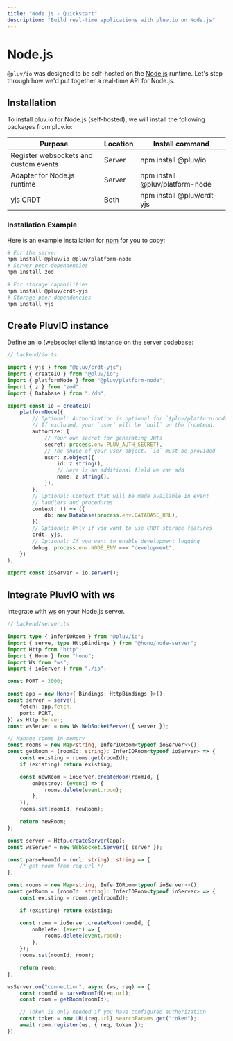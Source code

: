 ```yaml
---
title: "Node.js - Quickstart"
description: "Build real-time applications with pluv.io on Node.js"
---
```


# Node.js

`@pluv/io` was designed to be self-hosted on the [Node.js](https://nodejs.org/) runtime. Let's step through how we'd put together a real-time API for Node.js.

## Installation

To install pluv.io for Node.js (self-hosted), we will install the following packages from pluv.io:

| Purpose                                                 | Location | Install command                       |
|---------------------------------------------------------|----------|---------------------------------------|
| Register websockets and custom events                   | Server   | npm install @pluv/io                  |
| Adapter for Node.js runtime                             | Server   | npm install @pluv/platform-node       |
| yjs CRDT                                                | Both     | npm install @pluv/crdt-yjs            |

### Installation Example

Here is an example installation for [npm](https://www.npmjs.com) for you to copy:

```bash
# For the server
npm install @pluv/io @pluv/platform-node
# Server peer dependencies
npm install zod

# For storage capabilities
npm install @pluv/crdt-yjs
# Storage peer dependencies
npm install yjs
```

## Create PluvIO instance

Define an io (websocket client) instance on the server codebase:

```ts
// backend/io.ts

import { yjs } from "@pluv/crdt-yjs";
import { createIO } from "@pluv/io";
import { platformNode } from "@pluv/platform-node";
import { z } from "zod";
import { Database } from "./db";

export const io = createIO(
    platformNode({
        // Optional: Authorization is optional for `$pluv/platforn-node`
        // If excluded, your `user` will be `null` on the frontend.
        authorize: {
            // Your own secret for generating JWTs
            secret: process.env.PLUV_AUTH_SECRET!,
            // The shape of your user object. `id` must be provided
            user: z.object({
                id: z.string(),
                // Here is an additional field we can add
                name: z.string(),
            }),
        },
        // Optional: Context that will be made available in event
        // handlers and procedures
        context: () => ({
            db: new Database(process.env.DATABASE_URL),
        }),
        // Optional: Only if you want to use CRDT storage features
        crdt: yjs,
        // Optional: If you want to enable development logging
        debug: process.env.NODE_ENV === "development",
    })
);

export const ioServer = io.server();
```

## Integrate PluvIO with ws

Integrate with [ws](https://www.npmjs.com/package/ws) on your Node.js server.

```ts
// backend/server.ts

import type { InferIORoom } from "@pluv/io";
import { serve, type HttpBindings } from "@hono/node-server";
import Http from "http";
import { Hono } from "hono";
import Ws from "ws";
import { ioServer } from "./io";

const PORT = 3000;

const app = new Hono<{ Bindings: HttpBindings }>();
const server = serve({
    fetch: app.fetch,
    port: PORT,
}) as Http.Server;
const wsServer = new Ws.WebSocketServer({ server });

// Manage rooms in-memory
const rooms = new Map<string, InferIORoom<typeof ioServer>>();
const getRoom = (roomId: string): InferIORoom<typeof ioServer> => {
    const existing = rooms.get(roomId);
    if (existing) return existing;

    const newRoom = ioServer.createRoom(roomId, {
        onDestroy: (event) => {
            rooms.delete(event.room);
        },
    });
    rooms.set(roomId, newRoom);

    return newRoom;
};

const server = Http.createServer(app);
const wsServer = new WebSocket.Server({ server });

const parseRoomId = (url: string): string => {
    /* get room from req.url */
};

const rooms = new Map<string, InferIORoom<typeof ioServer>>();
const getRoom = (roomId: string): InferIORoom<typeof ioServer> => {
    const existing = rooms.get(roomId);

    if (existing) return existing;

    const room = ioServer.createRoom(roomId, {
        onDelete: (event) => {
            rooms.delete(event.room);
        },
    });
    rooms.set(roomId, room);

    return room;
};

wsServer.on("connection", async (ws, req) => {
    const roomId = parseRoomId(req.url);
    const room = getRoom(roomId);

    // Token is only needed if you have configured authorization
    const token = new URL(req.url).searchParams.get("token");
    await room.register(ws, { req, token });
});
```
